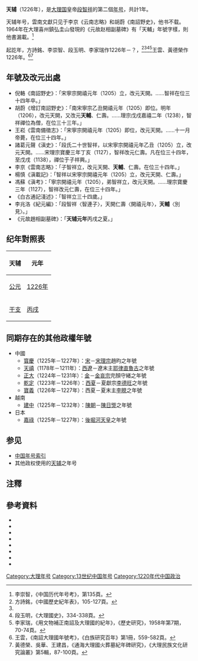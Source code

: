 {{Eranamebox|年号=天辅
|起讫时间= 1226年
|政权= [[大理国|大理国]]
|帝王=[[段智祥|段智祥]]
|历时= 1年
|timeline=<timeline>
ImageSize  = width:200 height:50
PlotArea   = width:180 height:30 left:10 bottom:20
TimeAxis   = orientation:horizontal
DateFormat = yyyy
Period     = from:937 till:1254
AlignBars  = early
ScaleMajor = increment:50 start:937
Colors =
  id:canvas value:rgb(1,1,0.85)
BackgroundColors = canvas:canvas
PlotData =
  width:15 color:black
  bar:era from:start till:end
  bar:era from:1204 till:1238 color:red
  bar:era from:1226 till:1226 color:orange
</timeline>
|说明= {{fontcolor|orange|天輔}}在大理及{{fontcolor|red|段智祥}}時期的位置。
}}
'''天辅'''（1226年），是[[大理国|大理国]]皇帝[[段智祥|段智祥]]的第二個[[年号|年号]]，共計1年。

天辅年号，雲南文獻只见于李京《云南志略》和胡蔚《南詔野史》，他书不载。1964年在大理喜州鎮弘圭山發現的《元故赵相副墓碑》有「天輔」年號字樣，則他書漏載。<ref name="李崇智">李崇智，《中国历代年号考》，第135頁。</ref>

起訖年，方詩銘、李崇智、段玉明、李家瑞作1226年－？，<ref>方詩銘，《中國歷史紀年表》，105-127頁。</ref><ref name="李崇智"/><ref>段玉明，《大理國史》，334-338頁。</ref><ref>李家瑞，《用文物補正南詔及大理國的紀年》，《歷史研究》，1958年第7期，70-74頁。</ref>王雲、黃德榮作1226年。<ref>王雲，《南詔大理國年號考》，《白族研究百年》第1冊，559-582頁。</ref><ref>黃德榮、吳華、王建昌，《通海大理國火葬墓紀年碑研究》，《大理民族文化研究論叢》第5輯，87-100頁。</ref>

==年號及改元出處==
*倪輅《南詔野史》：「宋寧宗開禧元年（1205）立，改元天開。……智祥在位三十四年卒。」
*胡蔚《增訂南詔野史》：「南宋寧宗乙丑開禧元年（1205）即位。明年（1206），改元天開，又改元'''天輔'''、仁壽。……理宗戊戍嘉禧二年（1238），智祥禪位為僧，在位三十三年。」
*王崧《雲南備徵志》：「宋寧宗開禧元年（1205）即位，改元天開。……十一月帝薨，在位三十四年。」
*諸葛元聲《滇史》：「段氏二十世智祥，以宋寧宗開禧元年乙丑（1205）立，改元天開。……宋理宗寶慶三年丁亥（1127），智祥改元仁壽。凡在位三十四年，至戊戌（1138），禪位于子祥興。」
*李京《雲南志略》：「子智祥立，改元天開、'''天輔'''、仁壽。在位三十四年。」
*楊慎《滇載記》：「智祥以宋寧宗開禧元年（1205）立，改元天開、仁壽。」
*馮蘇《滇考》：「寧宗開禧元年（1205），弟智祥立，改元天開。……理宗寶慶三年（1127），智祥改元仁壽，在位三十四年。」
*《白古通記淺述》：「智祥立三十四歲。」
*李兆洛《紀元編》：「段智祥〈智連子〉，天開仁壽〈開禧元年〉，'''天輔'''〈別見〉。」
*《元故趙相副墓碑》：「'''天辅元年'''丙戌之夏。」

==纪年對照表==
{| class="wikitable"  style="text-align:center"
!天辅!!元年
|-
![[公元|公元]]
|[[1226年|1226年]]
|-
![[干支|干支]]
|[[丙戌|丙戌]]
|}

==同期存在的其他政權年號==
*中國
**[[寳慶|寳慶]]（1225年－1227年）：[[南宋|宋]]－[[宋理宗|宋理宗]]趙昀之年號
**[[天禧_(西遼)|天禧]]（1178年－1211年）：[[西遼|西遼]]－遼末主[[耶律直魯古|耶律直魯古]]之年號
**[[正大|正大]]（1224年－1231年）：[[金朝|金]]－[[金哀宗|金哀宗]]完顏守緒之年號
**[[乾定|乾定]]（1223年－1226年）：[[西夏|西夏]]－夏獻宗[[李德旺|李德旺]]之年號
**[[寶義|寶義]]（1226年－1227年）：西夏－夏末主[[李睍|李睍]]之年號
*越南
**[[建中_(越南)|建中]]（1225年－1232年）：[[陳朝_(越南)|陳朝]]－[[陳日煚|陳日煚]]之年號
*日本
**[[嘉祿|嘉祿]]（1225年－1227年）：[[後堀河天皇|後堀河天皇]]之年號

==参见==
*[[中国年号列表#南詔及大理|中国年号索引]]
*其他政权使用的[[天辅|天辅]]之年号

==注釋==
{{Reflist}}

==參考資料==
*{{zh}}{{Cite book| author =[[方詩銘|方詩銘]]| title =中國歷史紀年表| edition = | url = |date=2007-03| publisher =上海人民出版社| location = | ISBN =9787208067899}}
*{{zh}}{{Cite book| author =[[鄧洪波|鄧洪波]]| title =東亞歷史年表| edition = | url = |date=2005-03| publisher =國立臺灣大學出版中心| location = | ISBN =9789860005189}}
*{{zh}}{{Cite book| author =[[李崇智|李崇智]]| title =中國歷代年號考| edition = | url = |date=2004-12| publisher =中華書局| location = | ISBN =9787101025125}}
*{{zh}}{{Cite book| author =[[段玉明|段玉明]]| title =大理國史| edition = | url = |date=2001-01| publisher =雲南人民出版社| location = | ISBN =9787811128109}}
*{{zh}}{{Cite book| author =[[趙寅松|趙寅松]]主編| title =白族研究百年| edition = | url = |date=2008-04| publisher =民族出版社| location = | ISBN =9787105092178}}
*{{zh}}{{Cite book| author =[[木芹|木芹]]| title =南詔野史會証| edition = | url = |date=1990-03| publisher =雲南人民出版社| location = | ISBN =7222005412}}
*{{zh}}{{Cite book| author =[[尤中|尤中]]| title =尤中文集| edition = | url = |date=2009-08| publisher =雲南人民出版社| location = | ISBN =9787811128109}}
*{{zh}}{{Cite book| author =[[寸雲激|寸雲激]]| title =大理民族文化研究論叢：第5輯| edition = | url = |date=2012-07| publisher =民族出版社| location = | ISBN =9787105119691}}

{{年号|[[天开|天开]]|[[中国年号列表|大理年号]]<br>1226年|[[仁寿_(大理)|仁寿]]}}
{{大理国年号}}

[[Category:大理年号|Category:大理年号]]
[[Category:13世纪中国年号|Category:13世纪中国年号]]
[[Category:1220年代中国政治|Category:1220年代中国政治]]